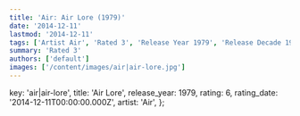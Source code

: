 ```yaml
---
title: 'Air: Air Lore (1979)'
date: '2014-12-11'
lastmod: '2014-12-11'
tags: ['Artist Air', 'Rated 3', 'Release Year 1979', 'Release Decade 1970']
summary: 'Rated 3'
authors: ['default']
images: ['/content/images/air|air-lore.jpg']
---
```


  key: 'air|air-lore',
  title: 'Air Lore',
  release_year: 1979,
  rating: 6,
  rating_date: '2014-12-11T00:00:00.000Z',
  artist: 'Air',
};

<MusicRating data={data} />
